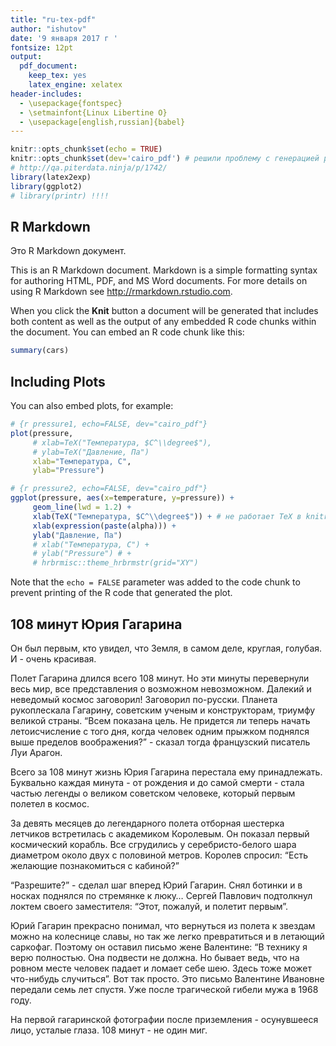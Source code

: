 ```yaml
---
title: "ru-tex-pdf"
author: "ishutov"
date: '9 января 2017 г '
fontsize: 12pt
output:
  pdf_document:
    keep_tex: yes
    latex_engine: xelatex
header-includes:
  - \usepackage{fontspec}
  - \setmainfont{Linux Libertine O}
  - \usepackage[english,russian]{babel}
--- 
```


<!---
Конфигурация XeLaTeX

output:
  pdf_document:
    keep_tex: yes
    latex_engine: xelatex
header-includes:
  - \usepackage[T2A]{fontenc}
  - \usepackage[utf8]{inputenc}
  - \usepackage[english,russian]{babel}
  - \usepackage{fontspec}
  - \setmainfont{Cambria}
  - \setmainfont{Linux Libertine}
-->

<!---
Конфигурация pdfLaTeX

output:
  pdf_document:
    keep_tex: yes
    latex_engine: pdflatex
header-includes:
  - \usepackage[T2A]{fontenc}
  - \usepackage[utf8]{inputenc}
  - \usepackage[russian]{babel}
  - \usepackage{pscyr}
-->


```r
knitr::opts_chunk$set(echo = TRUE)
knitr::opts_chunk$set(dev='cairo_pdf') # решили проблему с генерацией русского текста в графиках
# http://qa.piterdata.ninja/p/1742/
library(latex2exp)
library(ggplot2)
# library(printr) !!!!
```

## R Markdown
Это R Markdown документ.

This is an R Markdown document. Markdown is a simple formatting syntax for authoring HTML, PDF, and MS Word documents. For more details on using R Markdown see <http://rmarkdown.rstudio.com>.

When you click the **Knit** button a document will be generated that includes both content as well as the output of any embedded R code chunks within the document. You can embed an R code chunk like this:

```r
summary(cars)
```

## Including Plots

You can also embed plots, for example:

```r
# {r pressure1, echo=FALSE, dev="cairo_pdf"}
plot(pressure,
     # xlab=TeX("Температура, $C^\\degree$"), 
     # ylab=TeX("Давление, Па")
     xlab="Температура, C", 
     ylab="Pressure")

```

```r
# {r pressure2, echo=FALSE, dev="cairo_pdf"}
ggplot(pressure, aes(x=temperature, y=pressure)) +
     geom_line(lwd = 1.2) +
     xlab(TeX("Температура, $C^\\degree$")) + # не работает TeX в knitr !!!
     xlab(expression(paste(alpha))) +
     ylab("Давление, Па")
     # xlab("Температура, C") +
     # ylab("Pressure") # +
     # hrbrmisc::theme_hrbrmstr(grid="XY")

```

Note that the `echo = FALSE` parameter was added to the code chunk to prevent printing of the R code that generated the plot.

## 108 минут Юрия Гагарина
Он был первым, кто увидел, что Земля, в самом деле, круглая, голубая. И - очень красивая.

Полет Гагарина длился всего 108 минут. Но эти минуты перевернули весь мир, все представления о возможном невозможном. Далекий и неведомый космос заговорил! Заговорил по-русски. Планета рукоплескала Гагарину, советским ученым и конструкторам, триумфу великой страны. "Всем показана цель. Не придется ли теперь начать летоисчисление с того дня, когда человек одним прыжком поднялся выше пределов воображения?" - сказал тогда французский писатель Луи Арагон.  

Всего за 108 минут жизнь Юрия Гагарина перестала ему принадлежать. Буквально каждая минута - от рождения и до самой смерти - стала частью легенды о великом советском человеке, который первым полетел в космос.

За девять месяцев до легендарного полета отборная шестерка летчиков встретилась с академиком Королевым. Он показал первый космический корабль. Все сгрудились у серебристо-белого шара диаметром около двух с половиной метров. Королев спросил: "Есть желающие познакомиться с кабиной?"

"Разрешите?" - сделал шаг вперед Юрий Гагарин. Снял ботинки и в носках поднялся по стремянке к люку... Сергей Павлович подтолкнул локтем своего заместителя: "Этот, пожалуй, и полетит первым".

Юрий Гагарин прекрасно понимал, что вернуться из полета к звездам можно на колеснице славы, но так же легко превратиться и в летающий саркофаг. Поэтому он оставил письмо жене Валентине: "В технику я верю полностью. Она подвести не должна. Но бывает ведь, что на ровном месте человек падает и ломает себе шею. Здесь тоже может что-нибудь случиться". Вот так просто. Это письмо Валентине Ивановне передали семь лет спустя. Уже  после трагической гибели мужа в 1968 году.

На первой гагаринской фотографии после приземления - осунувшееся лицо, усталые глаза. 108 минут - не один миг.